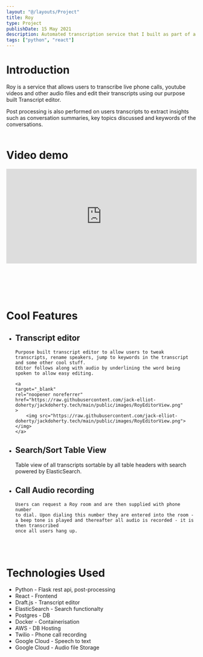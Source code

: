 ```yaml
---
layout: "@/layouts/Project"
title: Roy
type: Project
publishDate: 15 May 2021
description: Automated transcription service that I built as part of a team of 2 for university.
tags: ["python", "react"]
---
```


# Introduction

  Roy is a service that allows users to transcribe live phone calls,
  youtube videos and other audio files and edit their transcripts using
  our purpose built Transcript editor.

  Post processing is also performed on users transcripts to extract insights
  such as conversation summaries, key topics discussed and keywords of the conversations.
<br></br>

# Video demo

<iframe
    height="250px"
    width="100%"
    src="https://www.youtube.com/embed/Eplnbexf_NQ"
    frameborder="0"
    allow="accelerometer; autoplay; clipboard-write; encrypted-media; gyroscope; picture-in-picture"
    allowfullscreen

> </iframe>
<br></br>
<br></br>
# Cool Features

  - ## Transcript editor

        Purpose built transcript editor to allow users to tweak
        transcripts, rename speakers, jump to keywords in the transcript and some other cool stuff.
        Editor follows along with audio by underlining the word being spoken to allow easy editing.

        <a
        target="_blank"
        rel="noopener noreferrer"
        href="https://raw.githubusercontent.com/jack-elliot-doherty/jackdoherty.tech/main/public/images/RoyEditorView.png"
        >
            <img src="https://raw.githubusercontent.com/jack-elliot-doherty/jackdoherty.tech/main/public/images/RoyEditorView.png"></img>
        </a>

  - ## Search/Sort Table View

    Table view of all transcripts sortable by all table headers
    with search powered by ElasticSearch.

  - ## Call Audio recording

        Users can request a Roy room and are then supplied with phone number
        to dial. Upon dialing this number they are entered into the room -
        a beep tone is played and thereafter all audio is recorded - it is then transcribed
        once all users hang up.
<br></br>

# Technologies Used

  - Python - Flask rest api, post-processing
  - React - Frontend
  - Draft.js - Transcript editor
  - ElasticSearch - Search functionalty
  - Postgres - DB
  - Docker - Containerisation
  - AWS - DB Hosting
  - Twilio - Phone call recording
  - Google Cloud - Speech to text
  - Google Cloud - Audio file Storage
